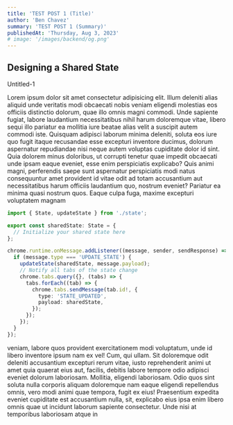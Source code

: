 ```yaml
---
title: 'TEST POST 1 (Title)'
author: 'Ben Chavez'
summary: 'TEST POST 1 (Summary)'
publishedAt: 'Thursday, Aug 3, 2023'
# image: '/images/backend/og.png'
---
```



## Designing a Shared State

 Untitled-1

Lorem ipsum dolor sit amet consectetur adipisicing elit. Illum deleniti alias aliquid unde veritatis modi obcaecati nobis veniam eligendi molestias eos officiis distinctio dolorum, quae illo omnis magni commodi. Unde sapiente fugiat, labore laudantium necessitatibus nihil harum doloremque vitae, libero sequi illo pariatur ea mollitia iure beatae alias velit a suscipit autem commodi iste. Quisquam adipisci laborum minima deleniti, soluta eos iure quo fugit itaque recusandae esse excepturi inventore ducimus, dolorum aspernatur repudiandae nisi neque autem voluptas cupiditate dolor id sint. Quia dolorem minus doloribus, ut corrupti tenetur quae impedit obcaecati unde ipsam eaque eveniet, esse enim perspiciatis explicabo? Quis animi magni, perferendis saepe sunt aspernatur perspiciatis modi natus consequuntur amet provident id vitae odit ad totam accusantium aut necessitatibus harum officiis laudantium quo, nostrum eveniet? Pariatur ea minima quasi nostrum quos. Eaque culpa fuga, maxime excepturi voluptatem magnam

```ts title="background.ts"
import { State, updateState } from './state';

export const sharedState: State = {
  // Initialize your shared state here
};

chrome.runtime.onMessage.addListener((message, sender, sendResponse) => {
  if (message.type === 'UPDATE_STATE') {
    updateState(sharedState, message.payload);
    // Notify all tabs of the state change
    chrome.tabs.query({}, (tabs) => {
      tabs.forEach((tab) => {
        chrome.tabs.sendMessage(tab.id!, {
          type: 'STATE_UPDATED',
          payload: sharedState,
        });
      });
    });
  }
});
```

veniam, labore quos provident exercitationem modi voluptatum, unde id libero inventore ipsum nam ex vel! Cum, qui ullam. Sit doloremque odit deleniti accusantium excepturi rerum vitae, iusto reprehenderit animi ut amet quia quaerat eius aut, facilis, debitis labore tempore odio adipisci eveniet dolorum laboriosam. Mollitia, eligendi laboriosam. Odio quos sint soluta nulla corporis aliquam doloremque nam eaque eligendi repellendus omnis, vero modi animi quae tempora, fugit ex eius! Praesentium expedita eveniet cupiditate est accusantium nulla, sit, explicabo eius ipsa enim libero omnis quae ut incidunt laborum sapiente consectetur. Unde nisi at temporibus laboriosam atque in
